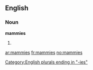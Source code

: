 ==English==

===Noun===
'''mammies'''

# {{plural of|[[mammy]]}}

[[Category:English plurals ending in "-ies"]]

[[ar:mammies]]
[[fr:mammies]]
[[no:mammies]]